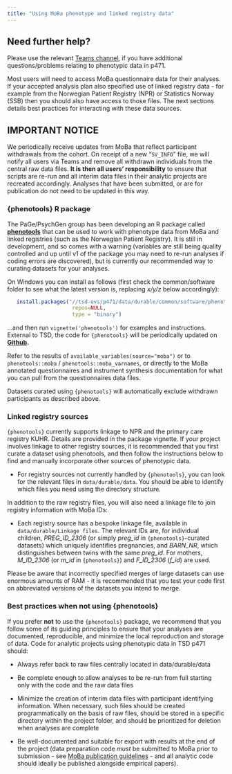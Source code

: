 ```yaml
---
title: "Using MoBa phenotype and linked registry data"
---
```


::: callout-important
## Need further help? 

Please use the relevant [Teams channel](https://teams.microsoft.com/l/channel/19%3A32f3d71d53fb4a78ae8ef1e1f98d5da1%40thread.tacv2/Using%20Phenotypic%20data?groupId=ef823ab8-2aa6-4001-83c0-f35ae8b2bfbc&tenantId=54475f80-1baa-4ea9-9185-c0de5cc603fe), if you have additional questions/problems relating to phenotypic data in p471.
:::

Most users will need to access MoBa questionnaire data for their analyses. If your accepted analysis plan also specified use of linked registry data - for example from the Norwegian Patient Registry (NPR) or Statistics Norway (SSB) then you should also have access to those files. The next sections details best practices for interacting with these data sources.

::: callout-warning
## IMPORTANT NOTICE

We periodically receive updates from MoBa that reflect participant withdrawals from the cohort. On receipt of a new "`SV_INFO`" file, we will notify all users via Teams and remove all withdrawn individuals from the central raw data files. **It is then all users' responsibility** to ensure that scripts are re-run and all interim data files in their analytic projects are recreated accordingly. Analyses that have been submitted, or are for publication do not need to be updated in this way.
:::

### {phenotools} R package

The PaGe/PsychGen group has been developing an R package called [**phenotools**](https://github.com/psychgen/phenotools) that can be used to work with phenotype data from MoBa and linked registries (such as the Norwegian Patient Registry). It is still in development, and so comes with a warning (variables are still being quality controlled and up until v1 of the package you may need to re-run analyses if coding errors are discovered), but is currently our recommended way to curating datasets for your analyses.

On Windows you can install as follows (first check the common/software folder to see what the latest version is, replacing *x/y/z* below accordingly):

``` r
   install.packages("//tsd-evs/p471/data/durable/common/software/phenotools_x.y.z.zip", 
                     repos=NULL,
                     type = "binary")
```

...and then run `vignette('phenotools')` for examples and instructions. External to TSD, the code for `{phenotools}` will be periodically updated on [**Github**](https://github.com/psychgen/phenotools)**.**

Refer to the results of `available_variables(source="moba")` or to `phenotools::moba` / `phenotools::moba_varnames`, or directly to the MoBa annotated questionnaires and instrument synthesis documentation for what you can pull from the questionnaires data files.

Datasets curated using `{phenotools}` will automatically exclude withdrawn participants as described above.

### Linked registry sources

`{phenotools}` currently supports linkage to NPR and the primary care registry KUHR. Details are provided in the package vignette. If your project involves linkage to other registry sources, it is recommended that you first curate a dataset using phenotools, and then follow the instructions below to find and manually incorporate other sources of phenotypic data.

-   For registry sources not currently handled by `{phenotools}`, you can look for the relevant files in `data/durable/data`. You should be able to identify which files you need using the directory structure.

In addition to the raw registry files, you will also need a linkage file to join registry information with MoBa IDs:

-   Each registry source has a bespoke linkage file, available in `data/durable/Linkage files`. The relevant IDs are, for individual children, *PREG_ID_2306* (or simply *preg_id* in `{phenotools}`-curated datasets) which uniquely identifies pregnancies, and *BARN_NR*, which distinguishes between twins with the same *preg_id*. For mothers, *M_ID_2306* (or *m_id* in `{phenotools}`) and *F_ID_2306* (*f_id*) are used.

Please be aware that incorrectly specified merges of large datasets can use enormous amounts of RAM - it is recommended that you test your code first on abbreviated versions of the datasets you intend to merge.

### Best practices when not using {phenotools}

If you prefer **not** to use the `{phenotools}` package, we recommend that you follow some of its guiding principles to ensure that your analyses are documented, reproducible, and minimize the local reproduction and storage of data. Code for analytic projects using phenotypic data in TSD p471 should:

-   Always refer back to raw files centrally located in data/durable/data

-   Be complete enough to allow analyses to be re-run from full starting only with the code and the raw data files

-   Minimize the creation of interim data files with participant identifying information. When necessary, such files should be created programmatically on the basis of raw files, should be stored in a specific directory within the project folder, and should be prioritized for deletion when analyses are complete

-   Be well-documented and suitable for export with results at the end of the project (data preparation code *must* be submitted to MoBa prior to submission - see [MoBa publication guidelines](https://www.fhi.no/en/studies/moba/for-forskere-artikler/checklist-for-papers/) - and all analytic code should ideally be published alongside empirical papers).

